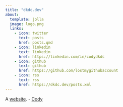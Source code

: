 ```yaml
---
title: "dkdc.dev"
about:
  template: jolla
  image: logo.png
  links:
    - icon: twitter
      text: posts
      href: posts.qmd
    - icon: linkedin
      text: linkedin
      href: https://linkedin.com/in/codydkdc
    - icon: github
      text: github
      href: https://github.com/lostmygithubaccount
    - icon: rss
      text: rss
      href: https://dkdc.dev/posts.xml
---
```


A [website](about.qmd#website). - [Cody](about.qmd#me)
